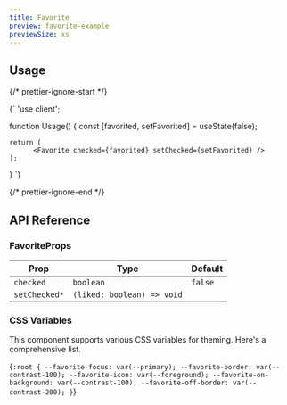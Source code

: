 ```yaml
---
title: Favorite
preview: favorite-example
previewSize: xs
---
```


## Usage

{/* prettier-ignore-start */}

<CodeBlock lang="ts">{`
'use client';



function Usage() {
    const [favorited, setFavorited] = useState(false);

    return (
          <Favorite checked={favorited} setChecked={setFavorited} />
    );
}
`}
</CodeBlock>

{/* prettier-ignore-end */}

## API Reference

### FavoriteProps

| Prop          | Type                       | Default |
| ------------- | -------------------------- | ------- |
| `checked`     | `boolean`                  | `false` |
| `setChecked*` | `(liked: boolean) => void` |         |

### CSS Variables

This component supports various CSS variables for theming. Here's a comprehensive list.

<CodeBlock lang="css">{`
:root {
    --favorite-focus: var(--primary);
    --favorite-border: var(--contrast-100);
    --favorite-icon: var(--foreground);
    --favorite-on-background: var(--contrast-100);
    --favorite-off-border: var(--contrast-200);
}
`}</CodeBlock>
